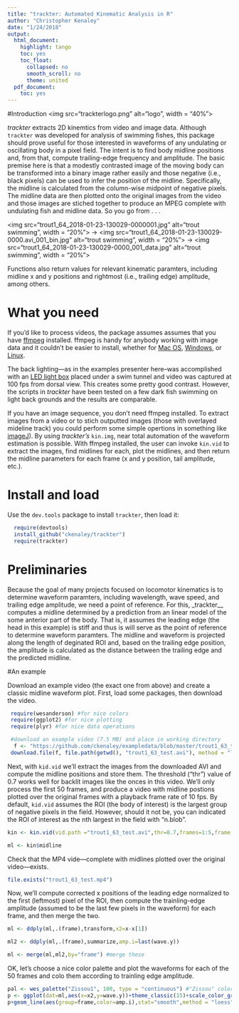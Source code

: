 ```yaml
---
title: "trackter: Automated Kinematic Analysis in R"
author: "Christopher Kenaley"
date: "1/24/2018"
output:
  html_document:
    highlight: tango
    toc: yes
    toc_float:
      collapsed: no
      smooth_scroll: no
      theme: united
  pdf_document:
    toc: yes
---
```



#Introduction
<img src="trackterlogo.png" alt="logo", width = "40%"><br>

_trackter_ extracts 2D kinemtics from video and image data. Although `trackter` was developed for analysis of swimming fishes, this package should prove useful for those interested in waveforms of any undulating or oscillating body in a pixel field. The intent is to find body midline positions and, from that, compute trailing-edge frequency and amplitude. The basic premise here is that a modestly contrasted image of the moving body can be transformed into a binary image rather easily and those negative (i.e., black pixels) can be used to infer the position of the midline. Specifically, the midline is calculated from the column-wise midpoint of negative pixels. The midline data are then plotted onto the original images from the video and those images are stiched together to produce an MPEG complete with undulating fish and midline data. So you go from . . .

<img src="trout1_64_2018-01-23-130029-0000001.jpg" alt="trout swimming", width = "20%"> $\rightarrow$ <img src="trout1_64_2018-01-23-130029-0000.avi_001_bin.jpg" alt="trout swimming", width = "20%"> $\rightarrow$ <img src="trout1_64_2018-01-23-130029-0000_001_data.jpg" alt="trout swimming", width = "20%">

Functions also return values for relevant kinematic paramters, including midline x and y positions and rightmost (i.e., trailing edge) amplitude, among others.

# What you need

If you'd like to process videos, the package assumes assumes that you have [ffmpeg](https://www.ffmpeg.org/) installed. ffmpeg is handy for anybody working with image data and it couldn't be easier to install, whether for [Mac OS](https://github.com/fluent-ffmpeg/node-fluent-ffmpeg/wiki/Installing-ffmpeg-on-Mac-OS-X), [Windows](https://github.com/adaptlearning/adapt_authoring/wiki/Installing-FFmpeg), or [Linux](https://www.ostechnix.com/install-ffmpeg-linux/).

The back lighting---as in the examples presenter here--was accomplished with an [LED light box](http://a.co/hIbIxNq) placed under a swim tunnel and video was captured at 100 fps from dorsal view. This creates some pretty good contrast. However, the scripts in _trackter_ have been tested on a few dark fish swimming on light back grounds and the results are comparable.

If you have an image sequence, you don't need ffmpeg installed. To extract images from a video or to stich outputted images (those with overlayed mideline track) you could perform some simple opertions in something like [imageJ](https://imagej.nih.gov/ij/)). By using _trackter's_ `kin.img`, near total automation of the waveform estimation is possible. With ffmpeg installed, the user can invoke `kin.vid` to extract the images, find midlines for each, plot the midlines, and then return the midline parameters for each frame (x and y position, tail amplitude, etc.).


# Install and load

Use the `dev.tools` package to install `trackter`, then load it:

```r
  require(devtools)
  install_github("ckenaley/trackter")
  require(trackter)
```

# Preliminaries

Because the goal of many projects focused on locomotor kinematics is to determine waveform paramters,  including wavelength, wave speed, and trailing edge amplitude, we need a point of reference. For this, _trackter__ computes a midline determined by a prediction from an linear model of the some anterior part of the body. That is, it assumes the leading edge (the head in this example) is stiff and thus is will serve as the point of reference to determine waveform paramters. The midline and waveform is projected along the length of deginated ROI and, based on the trailing edge position, the amplitude is calculated as the distance between the trailing edge and the predicted midline. 

#An example

Download an example video (the exact one from above) and create a classic midline waveform plot. First, load some packages, then download the video.

```r
 require(wesanderson) #for nice colors
 require(ggplot2) #for nice plotting
 require(plyr) #for nice data operations

 #download an example video (7.5 MB) and place in working directory
  f <- "https://github.com/ckenaley/exampledata/blob/master/trout1_63_test.avi?raw=true"
 download.file(f, file.path(getwd(), "trout1_63_test.avi"), method = "libcurl")

```


Next, with `kid.vid` we'll extract  the images from the downloaded AVI and compute the midline positions and store them. The threshold ("thr") value of 0.7 works well for backlit images like the onces in this video. We'll only process the first 50 frames, and produce a video with midline postions plotted over the original frames with a playback frame rate of 10 fps. By default, `kid.vid` assumes the ROI (the body of interest) is the largest group of negative pixels in the field. However, should it not be, you can indicated the ROI of interest as the nth largest in the field with "n.blob".

```r
kin <- kin.vid(vid.path ="trout1_63_test.avi",thr=0.7,frames=1:5,frame.rate=10,flip = T)

ml <- kin$midline
```

Check that the MP4 vide---complete with midlines plotted over the original video---exists.

```r
file.exists("trout1_63_test.mp4")
```

Now, we'll compute corrected x positions of the leading edge normalized to the first (leftmost) pixel of the ROI, then compute the trainling-edge amplitude (assumed to be the last few pixels in the waveform) for each frame, and then merge the two.

```r
ml <- ddply(ml,.(frame),transform,x2=x-x[1])

ml2 <- ddply(ml,.(frame),summarize,amp.i=last(wave.y))

ml <- merge(ml,ml2,by="frame") #merge these
```

OK, let's choose a nice color palette and plot the waveforms for each of the 50 frames and colo them according to trainling edge amplitude.
```r
pal <- wes_palette("Zissou1", 100, type = "continuous") #"Zissou" color palette
p <- ggplot(dat=ml,aes(x=x2,y=wave.y))+theme_classic(15)+scale_color_gradientn(colours = pal)
p+geom_line(aes(group=frame,color=amp.i),stat="smooth",method = "loess", size = 1.5,alpha = 0.5)
```


